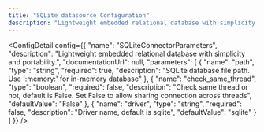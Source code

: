 ```yaml
---
title: "SQLite datasource Configuration"
description: "Lightweight embedded relational database with simplicity and portability."
---
```



<ConfigDetail config={{
  "name": "SQLiteConnectorParameters",
  "description": "Lightweight embedded relational database with simplicity and portability.",
  "documentationUrl": null,
  "parameters": [
    {
      "name": "path",
      "type": "string",
      "required": true,
      "description": "SQLite database file path. Use ':memory:' for in-memory database"
    },
    {
      "name": "check_same_thread",
      "type": "boolean",
      "required": false,
      "description": "Check same thread or not, default is False. Set False to allow sharing connection across threads",
      "defaultValue": "False"
    },
    {
      "name": "driver",
      "type": "string",
      "required": false,
      "description": "Driver name, default is sqlite",
      "defaultValue": "sqlite"
    }
  ]
}} />

